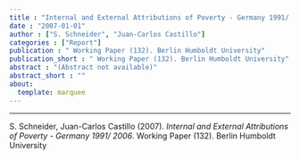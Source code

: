 ```yaml
---
title : "Internal and External Attributions of Poverty - Germany 1991/ 2006"
date : "2007-01-01"
author : ["S. Schneider", "Juan-Carlos Castillo"]
categories : ["Report"]
publication : " Working Paper (132). Berlin Humboldt University"
publication_short : " Working Paper (132). Berlin Humboldt University"
abstract : "(Abstract not available)"
abstract_short : ""
about:
  template: marquee
---
```

---


::: {.callout-note title="How to cite this work"}

S. Schneider, Juan-Carlos Castillo (2007). *Internal and External Attributions of Poverty - Germany 1991/ 2006*.  Working Paper (132). Berlin Humboldt University

:::


